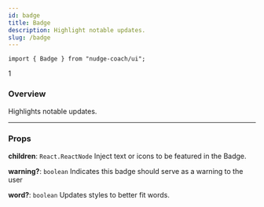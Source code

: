```yaml
---
id: badge
title: Badge
description: Highlight notable updates.
slug: /badge
---
```



```jsx"
import { Badge } from "nudge-coach/ui";
```

<Badge>1</Badge>

### Overview

Highlights notable updates.

---

### Props

**children**: `React.ReactNode` Inject text or icons to be featured in the Badge.

**warning?**: `boolean` Indicates this badge should serve as a warning to the user

**word?**: `boolean` Updates styles to better fit words.
